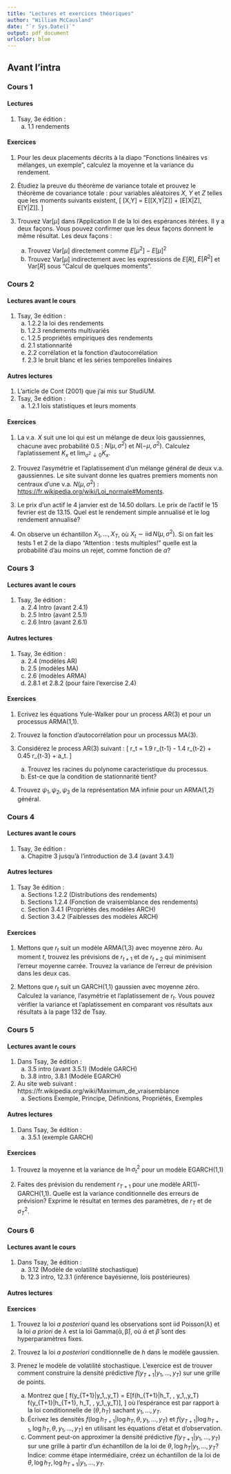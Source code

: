 ```yaml
---
title: "Lectures et exercices théoriques"
author: "William McCausland"
date: "`r Sys.Date()`"
output: pdf_document
urlcolor: blue
---
```


## Avant l'intra

### Cours 1

#### Lectures

1. Tsay, 3e édition :
    a. 1.1 rendements

#### Exercices

1. Pour les deux placements décrits à la diapo "Fonctions linéaires vs mélanges, un exemple", calculez la moyenne et la variance du rendement.

1. Étudiez la preuve du théorème de variance totale et prouvez le théorème de covariance totale : pour variables aléatoires $X$, $Y$ et $Z$ telles que les moments suivants existent,
\[
  \mathrm{Cov}[X,Y] = E[\mathrm{Cov}[X,Y|Z]] + \mathrm{Cov}[E[X|Z], E[Y|Z]].
\]

1. Trouvez $\mathrm{Var}[\mu]$ dans l'Application II de la loi des espérances itérées.
Il y a deux façons. Vous pouvez confirmer que les deux façons donnent le même résultat.
Les deux façons :
    a. Trouvez $\mathrm{Var}[\mu]$ directement comme $E[\mu^2] - E[\mu]^2$
    a. Trouvez $\mathrm{Var}[\mu]$ indirectement avec les expressions de $E[R]$, $E[R^2]$ et $\mathrm{Var}[R]$ sous "Calcul de quelques moments".

### Cours 2

#### Lectures avant le cours

1. Tsay, 3e édition :
    a. 1.2.2 la loi des rendements
    a. 1.2.3 rendements multivariés
    a. 1.2.5 propriétés empiriques des rendements
    a. 2.1 stationnarité
    a. 2.2 corrélation et la fonction d'autocorrélation
    a. 2.3 le bruit blanc et les séries temporelles linéaires

#### Autres lectures

1. L'article de Cont (2001) que j'ai mis sur StudiUM.
1. Tsay, 3e édition :
    a. 1.2.1 lois statistiques et leurs moments

#### Exercices

1. La v.a. $X$ suit une loi qui est un mélange de deux lois gaussiennes, chacune avec probabilité 0.5 : $N(\mu,\sigma^2)$ et $N(-\mu,\sigma^2)$.
Calculez l'aplatissement $K_x$ et $\lim_{\sigma^2 \downarrow 0} K_x$.

1. Trouvez l'asymétrie et l'aplatissement d'un mélange général de deux v.a. gaussiennes.
Le site suivant donne les quatres premiers moments non centraux d'une v.a. $N(\mu,\sigma^2)$ : <https://fr.wikipedia.org/wiki/Loi_normale#Moments>.

1. Le prix d'un actif le 4 janvier est de 14.50 dollars. Le prix de l'actif le 15 fevrier est de 13.15. Quel est le rendement simple annualisé et le log rendement annualisé?

1. On observe un échantillon $X_1,\ldots,X_T$, où $X_t \sim \mathrm{iid}\, N(\mu,\sigma^2)$.
Si on fait les tests 1 et 2 de la diapo "Attention : tests multiples!" quelle est la probabilité d'au moins un rejet, comme fonction de $\alpha$?

### Cours 3

#### Lectures avant le cours

1. Tsay, 3e édition :
    a. 2.4 Intro (avant 2.4.1)
    a. 2.5 Intro (avant 2.5.1)
    a. 2.6 Intro (avant 2.6.1)

#### Autres lectures

1. Tsay, 3e édition :
    a. 2.4 (modèles AR)
    a. 2.5 (modèles MA)
    a. 2.6 (modèles ARMA)
    a. 2.8.1 et 2.8.2 (pour faire l'exercise 2.4)

#### Exercices

1. Ecrivez les équations Yule-Walker pour un process AR(3) et pour un processus ARMA(1,1).

1. Trouvez la fonction d'autocorrélation pour un processus MA(3).

1. Considérez le process AR(3) suivant :
\[
  r_t = 1.9 r_{t-1} - 1.4 r_{t-2} + 0.45 r_{t-3} + a_t.
\]
    a. Trouvez les racines du polynome caracteristique du processus.
    a. Est-ce que la condition de stationnarité tient?

1. Trouvez $\psi_1,\psi_2,\psi_3$ de la représentation MA infinie pour un ARMA(1,2) général.

### Cours 4

#### Lectures avant le cours

1. Tsay, 3e édition :
    a. Chapitre 3 jusqu'à l'introduction de 3.4 (avant 3.4.1) 

#### Autres lectures

1. Tsay 3e édition :
    a. Sections 1.2.2 (Distributions des rendements)
    a. Sections 1.2.4 (Fonction de vraisemblance des rendements)
    a. Section 3.4.1 (Propriétés des modèles ARCH)
    a. Section 3.4.2 (Faiblesses des modèles ARCH)

#### Exercices

1. Mettons que $r_t$ suit un modèle ARMA(1,3) avec moyenne zéro.
Au moment $t$, trouvez les prévisions de $r_{t+1}$ et de $r_{t+2}$ qui minimisent l'erreur moyenne carrée.
Trouvez la variance de l'erreur de prévision dans les deux cas.

1. Mettons que $r_t$ suit un GARCH(1,1) gaussien avec moyenne zéro.
Calculez la variance, l'asymétrie et l’aplatissement de $r_t$. Vous pouvez vérifier la variance et l'aplatissement en comparant vos résultats aux résultats à la page 132 de Tsay.

### Cours 5

#### Lectures avant le cours

1. Dans Tsay, 3e édition :
    a. 3.5 intro (avant 3.5.1) (Modèle GARCH)
    a. 3.8 intro, 3.8.1 (Modèle EGARCH)
    
1. Au site web suivant : https://fr.wikipedia.org/wiki/Maximum_de_vraisemblance
    a. Sections Exemple, Principe, Définitions, Propriétés, Exemples

#### Autres lectures

1. Dans Tsay, 3e édition :
    a. 3.5.1 (exemple GARCH)

#### Exercices

1. Trouvez la moyenne et la variance de $\ln \sigma^2_t$ pour un modèle EGARCH(1,1)

1. Faites des prévision du rendement $r_{T+1}$ pour une modèle AR(1)-GARCH(1,1).
Quelle est la variance conditionnelle des erreurs de prévision? Exprime le résultat en termes des paramètres, de $r_T$ et de $\sigma_T^2$.

### Cours 6

#### Lectures avant le cours

1. Dans Tsay, 3e édition :
    a. 3.12 (Modèle de volatilité stochastique)
    a. 12.3 intro, 12.3.1 (inférence bayésienne, lois postérieures)

#### Autres lectures

#### Exercices

1. Trouvez la loi *a posteriori* quand les observations sont iid $\mathrm{Poisson}(\lambda)$ et la loi *a priori* de $\lambda$ est la loi $\mathrm{Gamma(\bar\alpha, \bar\beta)}$, où $\bar\alpha$ et $\bar\beta$ sont des hyperparamètres fixes.

1. Trouvez la loi *a posteriori* conditionnelle de $h$ dans le modèle gaussien.

1. Prenez le modèle de volatilité stochastique. L'exercice est de trouver comment construire la densité prédictive $f(y_{T+1}|y_1,\ldots,y_T)$ sur une grille de points.
    a. Montrez que
\[
  f(y_{T+1}|y_1,\ldots,y_T) = E[f(\log h_{T+1}|\log h_T, \theta, y_1,\ldots,y_T)
  \cdot
  f(y_{T+1}|\log h_{T+1}, \log h_T, \theta, y_1,\ldots,y_T)],
\]
où l'espérance est par rapport à la loi conditionnelle de $(\theta,h_T)$ sachant $y_1,\ldots,y_T$.
    a. Écrivez les densités $f(\log h_{T+1}|\log h_T, \theta, y_1,\ldots,y_T)$ et $f(y_{T+1}|\log h_{T+1}, \log h_T, \theta, y_1,\ldots,y_T)$ en utilisant les équations d'état et d'observation.
    a. Comment peut-on approximer la densité prédictive $f(y_{T+1}|y_1,\ldots,y_T)$ sur une grille à partir d'un échantillon de la loi de $\theta,\log h_T|y_1,\ldots,y_T$? Indice: comme étape intermédiaire, créez un échantillon de la loi de $\theta,\log h_T,\log h_{T+1}|y_1,\ldots,y_T$.
